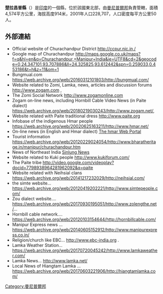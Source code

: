 <!-- 檔案不存在 [[Image:Khuga_dam.JPG|right]] ，可從英文維基百科取得 -->
'''楚拉昌普縣'''（{{lang-hi|चुराचांदपुर जिला}}）是[[印度|印度]]的一個縣，位於該國東北部，由[[曼尼普爾邦|曼尼普爾邦]]負責管轄，面積4,574平方公里，海拔高度914米，2001年人口228,707，人口密度每平方公里50人。

==外部連結==
*Official website of Churachandpur District http://ccpur.nic.in,/{{dead link|date=2018年3月 |bot=InternetArchiveBot |fix-attempted=yes }}
*Google map of Churachandpur http://maps.google.co.uk/maps?f=q&hl=en&q=Churachandpur,+Manipur+India&ie=UTF8&cd=2&geocode=0,24.347101,93.707886&ll=24.325825,93.612442&spn=0.259033,0.453186&t=h&z=11&om=1 {{Wayback|url=http://maps.google.co.uk/maps?f=q&hl=en&q=Churachandpur,+Manipur+India&ie=UTF8&cd=2&geocode=0,24.347101,93.707886&ll=24.325825,93.612442&spn=0.259033,0.453186&t=h&z=11&om=1 |date=20110607211909 }}
*Bungmual.com https://web.archive.org/web/20160312101803/http://bungmual.com/
*Website related to Zomi, Lamka, news, articles and discussion forums http://www.zogam.com {{Wayback|url=http://www.zogam.com/ |date=20210126043338 }},
*The Zomi Social Network http://www.zogamonline.com {{Wayback|url=http://www.zogamonline.com/ |date=20190127192223 }}
*Zogam on-line news, including Hornbill Cable Video News (in Paite dialect) https://web.archive.org/web/20180219030243/http://www.zogam.net/,
*Website related with Paite traditional dress http://www.paite.org {{Wayback|url=http://www.paite.org/ |date=20200205170622 }}
*Infobase of the indigenous Hmar people https://web.archive.org/web/20020625163211/http://www.hmar.net/
*On-line news (in English and Hmar dialect) [http://www.hmar.ne,t The hmar Web Portal]{{dead link|date=2018年3月 |bot=InternetArchiveBot |fix-attempted=yes }}
*Tourist information https://web.archive.org/web/20120229024054/http://www.bharatheritage.in/manipur/churachandpur.htm
*News of Northeast India  [http://www.sinlung.com Sinlung News] {{Wayback|url=http://www.sinlung.com/ |date=20050629012210 }}
*Website related to Kuki people http://www.kukiforum.com/ {{Wayback|url=http://www.kukiforum.com/ |date=20210319211813 }}
*The Paite tribe http://video.google.com/videoplay?docid=7798938964281962092&q=paite {{Wayback|url=http://video.google.com/videoplay?docid=7798938964281962092&q=paite |date=20110520005550 }}
*Website related with Neihsial clans https://web.archive.org/web/20141217232029/http://neihsial.com/
*the simte website... https://web.archive.org/web/20120419202221/http://www.simtepeople.com/
* Zou dialect website.... https://web.archive.org/web/20170930195051/http://www.zolengthe.net/...
* Hornbill cable network.... https://web.archive.org/web/20120103154644/http://hornbillcable.com/
*Manipur Express news ... https://web.archive.org/web/20140605152912/http://www.manipurexpress.co.in/
* Religion/church like EBC... http://www.ebc-india.org {{Wayback|url=http://www.ebc-india.org/ |date=20210121075036 }}.
* Lamka Weather Station... https://web.archive.org/web/20170720045242/http://www.lamkaweather.com/
* Lamka News... http://www.lamka.net/ {{Wayback|url=http://www.lamka.net/ |date=20201201000053 }}
* Local News of Hiangtam Lamka ... https://web.archive.org/web/20170603221906/http://hiangtamlamka.com/

{{India-geo-stub}}
[[Category:曼尼普爾邦|Category:曼尼普爾邦]]